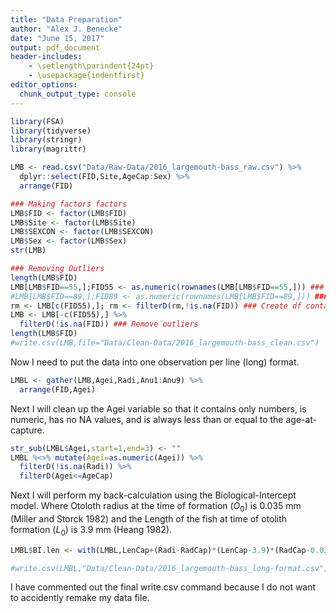 ```yaml
---
title: "Data Preparation"
author: "Alex J. Benecke"
date: "June 15, 2017"
output: pdf_document
header-includes:
    - \setlength\parindent{24pt}
    - \usepackage{indentfirst}
editor_options: 
  chunk_output_type: console
---
```

```r
library(FSA)
library(tidyverse)
library(stringr)
library(magrittr)

```
```r
LMB <- read.csv("Data/Raw-Data/2016_largemouth-bass_raw.csv") %>%
  dplyr::select(FID,Site,AgeCap:Sex) %>%
  arrange(FID)

### Making factors factors
LMB$FID <- factor(LMB$FID)
LMB$Site <- factor(LMB$Site)
LMB$SEXCON <- factor(LMB$SEXCON)
LMB$Sex <- factor(LMB$Sex)
str(LMB)

### Removing Outliers
length(LMB$FID)
LMB[LMB$FID==55,];FID55 <- as.numeric(rownames(LMB[LMB$FID==55,])) ### Data Entry Error
#LMB[LMB$FID==89,];FID89 <- as.numeric(rownames(LMB[LMB$FID==89,])) ### Unknown Sex > ezr model fitting
rm <- LMB[c(FID55),]; rm <- filterD(rm,!is.na(FID)) ### Create df containing removed fish
LMB <- LMB[-c(FID55),] %>%
  filterD(!is.na(FID)) ### Remove outliers
length(LMB$FID)
#write.csv(LMB,file="Data/Clean-Data/2016_largemouth-bass_clean.csv")
```

Now I need to put the data into one observation per line (long) format.

```r
LMBL <- gather(LMB,Agei,Radi,Anu1:Anu9) %>%
  arrange(FID,Agei)
```

  Next I will clean up the Agei variable so that it contains only numbers, is numeric, has no NA values, and is always less than or equal to the age-at-capture.

```r
str_sub(LMBL$Agei,start=1,end=3) <- ""
LMBL %<>% mutate(Agei=as.numeric(Agei)) %>%
  filterD(!is.na(Radi)) %>%
  filterD(Agei<=AgeCap)
```

  Next I will perform my back-calculation using the Biological-Intercept model. Where Otoloth radius at the time of formation ($O_{0}$) is 0.035 mm (Miller and Storck 1982) and the Length of the fish at time of otolith formation ($L_{0}$) is 3.9 mm (Heang 1982).

```r
LMBL$BI.len <- with(LMBL,LenCap+(Radi-RadCap)*(LenCap-3.9)*(RadCap-0.035)^-1)
```
```r
#write.csv(LMBL,"Data/Clean-Data/2016_largemouth-bass_long-format.csv")
```

  I have commented out the final write.csv command because I do not want to accidently remake my data file.

